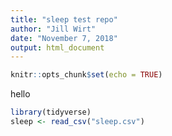 ```yaml
---
title: "sleep test repo"
author: "Jill Wirt"
date: "November 7, 2018"
output: html_document
---
```


```r
knitr::opts_chunk$set(echo = TRUE)
```

hello
```r
library(tidyverse)
sleep <- read_csv("sleep.csv")
```

